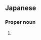 ==Japanese==
{{ja-kanjitab|まさ|し}}

===Proper noun===
{{ja-pos|まさし|proper}}

# {{given name|male|lang=ja|sort=まさし}}